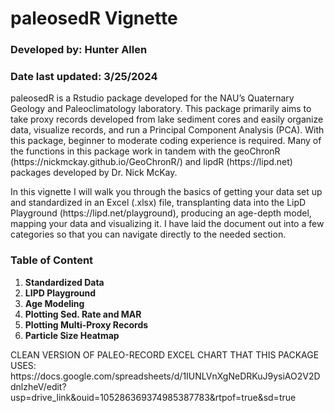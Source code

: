 # paleosedR Vignette

### Developed by: Hunter Allen

### Date last updated: 3/25/2024

paleosedR is a Rstudio package developed for the NAU's Quaternary Geology and Paleoclimatology laboratory. This package primarily aims to take proxy records developed from lake sediment cores and easily organize data, visualize records, and run a Principal Component Analysis (PCA). With this package, beginner to moderate coding experience is required. Many of the functions in this package work in tandem with the geoChronR (https://nickmckay.github.io/GeoChronR/) and lipdR (https://lipd.net) packages developed by Dr. Nick McKay.

In this vignette I will walk you through the basics of getting your data set up and standardized in an Excel (.xlsx) file, transplanting data into the LipD Playground (https://lipd.net/playground), producing an age-depth model, mapping your data and visualizing it. I have laid the document out into a few categories so that you can navigate directly to the needed section.

### Table of Content

  1. **Standardized Data**
  2. **LIPD Playground**
  2. **Age Modeling**
  3. **Plotting Sed. Rate and MAR**
  4. **Plotting Multi-Proxy Records**
  5. **Particle Size Heatmap**

CLEAN VERSION OF PALEO-RECORD EXCEL CHART THAT THIS PACKAGE USES:
https://docs.google.com/spreadsheets/d/1IUNLVnXgNeDRKuJ9ysiAO2V2DdnlzheV/edit?usp=drive_link&ouid=105286369374985387783&rtpof=true&sd=true



